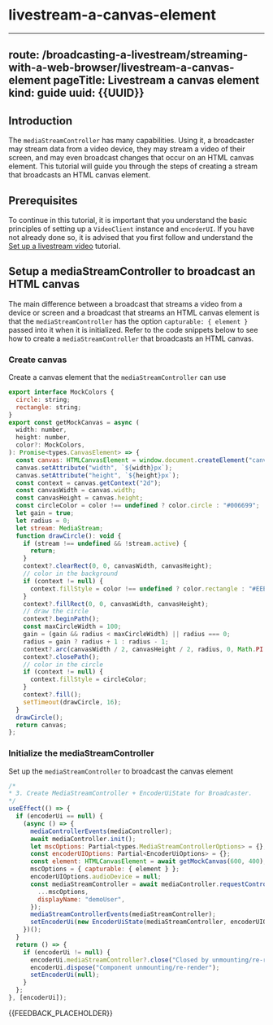 # livestream-a-canvas-element

---
route: /broadcasting-a-livestream/streaming-with-a-web-browser/livestream-a-canvas-element
pageTitle: Livestream a canvas element
kind: guide
uuid: {{UUID}}
---

## Introduction

The `mediaStreamController` has many capabilities. Using it, a broadcaster may stream data from a video device, they may stream a video of their screen, and may even broadcast changes that occur on an HTML canvas element. This tutorial will guide you through the steps of creating a stream that broadcasts an HTML canvas element.

## Prerequisites

To continue in this tutorial, it is important that you understand the basic principles of setting up a `VideoClient` instance and `encoderUI`. If you have not already done so, it is advised that you first follow and understand the [Set up a livestream video](/docs/broadcasting-a-livestream/streaming-with-a-web-browser/set-up-a-livestream-video) tutorial.

## Setup a mediaStreamController to broadcast an HTML canvas

The main difference between a broadcast that streams a video from a device or screen and a broadcast that streams an HTML canvas element is that the `mediaStreamController` has the option `capturable: { element }` passed into it when it is initialized. Refer to the code snippets below to see how to create a `mediaStreamController` that broadcasts an HTML canvas.

### Create canvas

Create a canvas element that the `mediaStreamController` can use

```js
export interface MockColors {
  circle: string;
  rectangle: string;
}
export const getMockCanvas = async (
  width: number,
  height: number,
  color?: MockColors,
): Promise<types.CanvasElement> => {
  const canvas: HTMLCanvasElement = window.document.createElement("canvas");
  canvas.setAttribute("width", `${width}px`);
  canvas.setAttribute("height", `${height}px`);
  const context = canvas.getContext("2d");
  const canvasWidth = canvas.width;
  const canvasHeight = canvas.height;
  const circleColor = color !== undefined ? color.circle : "#006699";
  let gain = true;
  let radius = 0;
  let stream: MediaStream;
  function drawCircle(): void {
    if (stream !== undefined && !stream.active) {
      return;
    }
    context?.clearRect(0, 0, canvasWidth, canvasHeight);
    // color in the background
    if (context != null) {
      context.fillStyle = color !== undefined ? color.rectangle : "#EEEEEE";
    }
    context?.fillRect(0, 0, canvasWidth, canvasHeight);
    // draw the circle
    context?.beginPath();
    const maxCircleWidth = 100;
    gain = (gain && radius < maxCircleWidth) || radius === 0;
    radius = gain ? radius + 1 : radius - 1;
    context?.arc(canvasWidth / 2, canvasHeight / 2, radius, 0, Math.PI * 2, false);
    context?.closePath();
    // color in the circle
    if (context != null) {
      context.fillStyle = circleColor;
    }
    context?.fill();
    setTimeout(drawCircle, 16);
  }
  drawCircle();
  return canvas;
};
```

### Initialize the mediaStreamController

Set up the `mediaStreamController` to broadcast the canvas element

```js
/*
* 3. Create MediaStreamController + EncoderUiState for Broadcaster.
*/
useEffect(() => {
  if (encoderUi == null) {
    (async () => {
      mediaControllerEvents(mediaController);
      await mediaController.init();
      let mscOptions: Partial<types.MediaStreamControllerOptions> = {};
      const encoderUIOptions: Partial<EncoderUiOptions> = {};
      const element: HTMLCanvasElement = await getMockCanvas(600, 400);
      mscOptions = { capturable: { element } };
      encoderUIOptions.audioDevice = null;
      const mediaStreamController = await mediaController.requestController({
        ...mscOptions,
        displayName: "demoUser",
      });
      mediaStreamControllerEvents(mediaStreamController);
      setEncoderUi(new EncoderUiState(mediaStreamController, encoderUIOptions));
    })();
  }
  return () => {
    if (encoderUi != null) {
      encoderUi.mediaStreamController?.close("Closed by unmounting/re-render");
      encoderUi.dispose("Component unmounting/re-render");
      setEncoderUi(null);
    }
  };
}, [encoderUi]);
```

{{FEEDBACK_PLACEHOLDER}}
